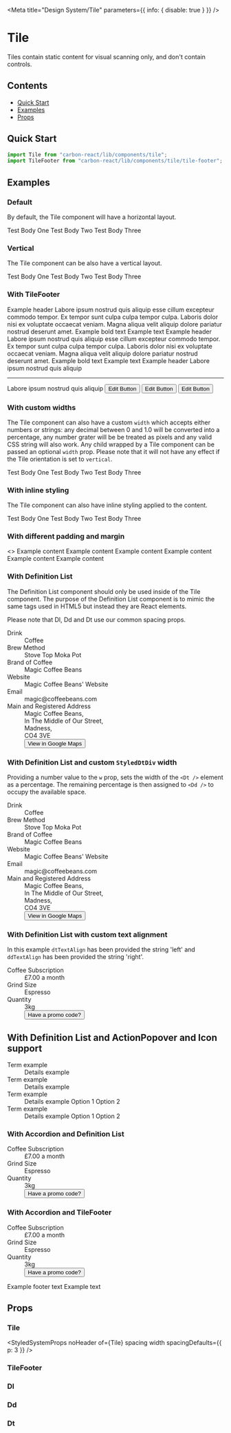 
<Meta title="Design System/Tile" parameters={{ info: { disable: true } }} />

# Tile
Tiles contain static content for visual scanning only, and don't contain controls.

## Contents
- [Quick Start](#quick-start)
- [Examples](#examples)
- [Props](#props)

## Quick Start

```javascript
import Tile from "carbon-react/lib/components/tile";
import TileFooter from "carbon-react/lib/components/tile/tile-footer";
```

## Examples

### Default
By default, the Tile component will have a horizontal layout.

<Preview>
  <Story name="default">
    <Tile>
      <Content title="Test Title One">Test Body One</Content>
      <Content title="Test Title Two">Test Body Two</Content>
      <Content title="Test Title Three">Test Body Three</Content>
    </Tile>
  </Story>
</Preview>

### Vertical
The Tile component can be also have a vertical layout.

<Preview>
  <Story name="vertical">
    <Tile orientation="vertical">
      <Content title="Test Title One">Test Body One</Content>
      <Content title="Test Title Two">Test Body Two</Content>
      <Content title="Test Title Three">Test Body Three</Content>
    </Tile>
  </Story>
</Preview>

### With TileFooter

<Preview>
  <Story name="with TileFooter">
    <div>
      <Tile orientation="vertical" width={400}>
        <Content>
          <Typography pb={2} variant="h4" fontWeight="bold">
            Example header
          </Typography>
          <Typography>
            Labore ipsum nostrud quis aliquip esse cillum excepteur commodo
            tempor. Ex tempor sunt culpa culpa tempor culpa. Laboris dolor nisi
            ex voluptate occaecat veniam. Magna aliqua velit aliquip dolore
            pariatur nostrud deserunt amet.
          </Typography>
          <TileFooter variant="transparent" pt={2}>
            <Typography pr={2} display="inline" variant="b">
              Example bold text
            </Typography>
            <Typography display="inline">Example text</Typography>
          </TileFooter>
        </Content>
      </Tile>
      <Box my={3} />
      <Tile px={0} pb={0} orientation="vertical" width={400}>
        <Content>
          <Box px={3}>
            <Typography pb={2} variant="h4" fontWeight="bold">
              Example header
            </Typography>
            <Typography>
              Labore ipsum nostrud quis aliquip esse cillum excepteur commodo
              tempor. Ex tempor sunt culpa culpa tempor culpa. Laboris dolor
              nisi ex voluptate occaecat veniam. Magna aliqua velit aliquip
              dolore pariatur nostrud deserunt amet.
            </Typography>
          </Box>
          <TileFooter p={3}>
            <Typography pr={2} display="inline" variant="b">
              Example bold text
            </Typography>
            <Typography display="inline">Example text</Typography>
          </TileFooter>
        </Content>
      </Tile>
      <Box my={3} />
      <Tile px={0} pb={0} orientation="vertical" width={420}>
        <Content>
          <Box px={3}>
            <Typography pb={2} variant="h4" fontWeight="bold">
              Example header
            </Typography>
            <Typography>Labore ipsum nostrud quis aliquip</Typography>
            <Hr />
            <Typography>Labore ipsum nostrud quis aliquip</Typography>
          </Box>
          <TileFooter p={1}>
            <Box
              width="100%"
              alignItems="center"
              display="flex"
              justifyContent="center"
            >
              <Button
                p={0}
                iconPosition="after"
                iconType="edit"
                buttonType="tertiary"
              >
                Edit Button
              </Button>
              <VerticalDivider tint={80} py={0} px={2} h={20} />
              <Button
                p={0}
                iconPosition="after"
                iconType="edit"
                buttonType="tertiary"
                ml={2}
              >
                Edit Button
              </Button>
              <VerticalDivider tint={80} py={0} px={2} h={20} />
              <Button
                p={0}
                iconPosition="after"
                iconType="edit"
                buttonType="tertiary"
                ml={2}
              >
                Edit Button
              </Button>
            </Box>
          </TileFooter>
        </Content>
      </Tile>
    </div>
  </Story>
</Preview>

### With custom widths
The Tile component can also have a custom `width` which accepts either numbers or strings: any decimal between 0 and 1.0 
will be converted into a percentage, any number grater will be be treated as pixels and any valid CSS string will also work. 
Any child wrapped by a Tile component can be passed an optional `width` prop.
Please note that it will not have any effect if the Tile orientation is set to `vertical`.

<Preview>
  <Story name="custom Widths">
    <Tile as="tile" orientation="horizontal" width="75%">
      <Content
        align="left"
        variant="primary"
        bodyFullWidth={false}
        inline={false}
        title="Test Title One"
        width="40%"
      >
        Test Body One
      </Content>
      <Content
        align="left"
        variant="primary"
        bodyFullWidth={false}
        inline={false}
        title="Test Title Two"
        width="80%"
      >
        Test Body Two
      </Content>
      <Content
        align="left"
        variant="primary"
        bodyFullWidth={false}
        inline={false}
        title="Test Title Three"
        width="120%"
      >
        Test Body Three
      </Content>
    </Tile>
  </Story>
</Preview>

### With inline styling
The Tile component can also have inline styling applied to the content.

<Preview>
  <Story name="with Inline">
    <Tile as="tile" orientation="horizontal" width={0}>
      <Content
        align="left"
        variant="primary"
        bodyFullWidth={false}
        inline={true}
        title="Test Title One"
        width="80%"
      >
        Test Body One
      </Content>
      <Content
        align="left"
        variant="primary"
        bodyFullWidth={false}
        inline={true}
        title="Test Title Two"
        width="80%"
      >
        Test Body Two
      </Content>
      <Content
        align="left"
        variant="primary"
        bodyFullWidth={false}
        inline={true}
        title="Test Title Three"
        width="80%"
      >
        Test Body Three
      </Content>
    </Tile>
  </Story>
</Preview>

### With different padding and margin

<Preview>
  <Story name="with different padding and margin">
    <>
      <Tile p={0} m={0} as="tile" orientation="horizontal">
        <Content width="50%">Example content</Content>
      </Tile>
      <Tile p={1} m={1} as="tile" orientation="horizontal">
        <Content width="50%">Example content</Content>
      </Tile>
      <Tile p={2} m={2} as="tile" orientation="horizontal">
        <Content width="50%">Example content</Content>
      </Tile>
      <Tile p={3} m={3} as="tile" orientation="horizontal">
        <Content width="50%">Example content</Content>
      </Tile>
      <Tile p={4} m={4} as="tile" orientation="horizontal">
        <Content width="50%">Example content</Content>
      </Tile>
      <Tile p={5} m={5} as="tile" orientation="horizontal">
        <Content width="50%">Example content</Content>
      </Tile>
    </>
  </Story>
</Preview>

### With Definition List
The Definition List component should only be used inside of the Tile component. The purpose of the Definition List component is to mimic
the same tags used in HTML5 but instead they are React elements.

Please note that Dl, Dd and Dt use our common spacing props.

<Preview>
  <Story name="with Definition List - default">
    <Tile width="95%">
      <Dl>
        <Dt>Drink</Dt>
        <Dd>Coffee</Dd>
        <Dt>Brew Method</Dt>
        <Dd>Stove Top Moka Pot</Dd>
        <Dt>Brand of Coffee</Dt>
        <Dd>Magic Coffee Beans</Dd>
        <Dt>Website</Dt>
        <Dd>
          <Link href="www.sage.com">Magic Coffee Beans' Website</Link>
        </Dd>
        <Dt>Email</Dt>
        <Dd>
          <Link href="magic@coffeebeans.com">magic@coffeebeans.com</Link>
        </Dd>
        <Dt>Main and Registered Address</Dt>
        <Dd mb="4px">Magic Coffee Beans,</Dd>
        <Dd mb="4px">In The Middle of Our Street,</Dd>
        <Dd mb="4px">Madness,</Dd>
        <Dd mb="4px">CO4 3VE</Dd>
        <Dd>
          <Button
            buttonType="tertiary"
            iconType="link"
            iconPosition="after"
            href="https://goo.gl/maps/GMReLoBpbn9mdZVZ7"
          >
            View in Google Maps
          </Button>
        </Dd>
      </Dl>
    </Tile>
  </Story>
</Preview>

### With Definition List and custom `StyledDtDiv` width
Providing a number value to the `w` prop, sets the width of the `<Dt />` element as a percentage. The remaining percentage is then assigned to `<Dd />` to occupy the available space.

<Preview>
  <Story name="with Definition List and custom width">
    <Tile width="95%">
      <Dl w={40}>
        <Dt>Drink</Dt>
        <Dd>Coffee</Dd>
        <Dt>Brew Method</Dt>
        <Dd>Stove Top Moka Pot</Dd>
        <Dt>Brand of Coffee</Dt>
        <Dd>Magic Coffee Beans</Dd>
        <Dt>Website</Dt>
        <Dd>
          <Link href="www.sage.com">Magic Coffee Beans' Website</Link>
        </Dd>
        <Dt>Email</Dt>
        <Dd>
          <Link href="magic@coffeebeans.com">magic@coffeebeans.com</Link>
        </Dd>
        <Dt>Main and Registered Address</Dt>
        <Dd mb="4px">Magic Coffee Beans,</Dd>
        <Dd mb="4px">In The Middle of Our Street,</Dd>
        <Dd mb="4px">Madness,</Dd>
        <Dd mb="4px">CO4 3VE</Dd>
        <Dd>
          <Button
            buttonType="tertiary"
            iconType="link"
            iconPosition="after"
            href="https://goo.gl/maps/GMReLoBpbn9mdZVZ7"
          >
            View in Google Maps
          </Button>
        </Dd>
      </Dl>
    </Tile>
  </Story>
</Preview>

### With Definition List with custom text alignment
In this example `dtTextAlign` has been provided the string 'left' and `ddTextAlign` has been provided the string 'right'.

<Preview>
  <Story name="with Definition and custom text alignment">
    <Tile width="40%">
      <Dl w={40} dtTextAlign="left" ddTextAlign="right">
        <Dt>Coffee Subscription</Dt>
        <Dd>£7.00 a month</Dd>
        <Dt>Grind Size</Dt>
        <Dd>Espresso</Dd>
        <Dt>Quantity</Dt>
        <Dd>3kg</Dd>
        <Dd>
          <Button
            buttonType="tertiary"
            href="https://goo.gl/maps/GMReLoBpbn9mdZVZ7"
          >
            Have a promo code?
          </Button>
        </Dd>
      </Dl>
    </Tile>
  </Story>
</Preview>

## With Definition List and ActionPopover and Icon support

<Preview>
  <Story name="with Definition List and ActionPopover and Icon support">
    <Tile width="60%">
      <Dl>
      <Dt>
        <Box paddingTop="4px" display="inline-flex" alignItems="center">
          Term example
        </Box>
      </Dt>
      <Dd>
        <Box display="inline-flex" alignItems="center">
          <Icon type="tick" mr={1}/>
          <Box>Details example</Box>
        </Box>
      </Dd>
      <Dt>
        <Box paddingTop="4px">
          Term example
        </Box>
      </Dt>
      <Dd>
        <Box display="inline-flex" alignItems="center">
          <Box mr={1}>Details example</Box>
          <Icon type="tick" />
        </Box>
      </Dd>
      <Dt>
        <Box paddingTop="4px">
          Term example
        </Box>
      </Dt>
      <Dd>
        <Box display="inline-flex" alignItems="center">
          <Icon mr={1} type="tick" />
          <Box mr={2}>Details example</Box>
          <ActionPopover rightAlignMenu>
            <ActionPopoverItem>Option 1</ActionPopoverItem>
            <ActionPopoverItem>Option 2</ActionPopoverItem>
          </ActionPopover>
        </Box>
      </Dd>
      <Dt>
        <Box paddingTop="4px">
          Term example
        </Box>
      </Dt>
      <Dd>
        <Box display="inline-flex" alignItems="center">
          <Box mr={2}>Details example</Box>
          <ActionPopover rightAlignMenu>
            <ActionPopoverItem>Option 1</ActionPopoverItem>
            <ActionPopoverItem>Option 2</ActionPopoverItem>
          </ActionPopover>
        </Box>
      </Dd>
    </Dl>
    </Tile>
  </Story>
</Preview>

### With Accordion and Definition List

<Preview>
  <Story parameters={{ chromatic: { disable: true } }} name="with Accordion">
    <Tile p={0} orientation="horizontal">
      <Accordion p={0} headerSpace={{ p: 3 }} borders="none" title="Accordion">
        <Dl dtTextAlign="left" ddTextAlign="right">
          <Dt>Coffee Subscription</Dt>
          <Dd>£7.00 a month</Dd>
          <Dt>Grind Size</Dt>
          <Dd>Espresso</Dd>
          <Dt>Quantity</Dt>
          <Dd>3kg</Dd>
          <Dd>
            <Button
              buttonType="tertiary"
              href="https://goo.gl/maps/GMReLoBpbn9mdZVZ7"
            >
              Have a promo code?
            </Button>
          </Dd>
        </Dl>
      </Accordion>
    </Tile>
  </Story>
</Preview>

### With Accordion and TileFooter

<Preview>
  <Story
    parameters={{ chromatic: { disable: true } }}
    name="with Accordion and TileFooter"
  >
    <Tile p={0} orientation="vertical">
      <Accordion p={0} headerSpace={{ p: 3 }} borders="none" title="Accordion">
        <Dl dtTextAlign="left" ddTextAlign="right">
          <Dt>Coffee Subscription</Dt>
          <Dd>£7.00 a month</Dd>
          <Dt>Grind Size</Dt>
          <Dd>Espresso</Dd>
          <Dt>Quantity</Dt>
          <Dd>3kg</Dd>
          <Dd>
            <Button
              buttonType="tertiary"
              href="https://goo.gl/maps/GMReLoBpbn9mdZVZ7"
            >
              Have a promo code?
            </Button>
          </Dd>
        </Dl>
      </Accordion>
      <TileFooter p={3}>
        <Typography pr={2} display="inline" variant="b">
          Example footer text
        </Typography>
        <Typography display="inline">Example text</Typography>
      </TileFooter>
    </Tile>
  </Story>
</Preview>

## Props

### Tile
<StyledSystemProps noHeader of={Tile} spacing width spacingDefaults={{ p: 3 }} />

### TileFooter
<StyledSystemProps noHeader of={TileFooter} padding />

### Dl
<StyledSystemProps of={Dl} noHeader spacing />

### Dd
<StyledSystemProps of={Dd} noHeader spacing />

### Dt
<StyledSystemProps of={Dt} noHeader spacing />
